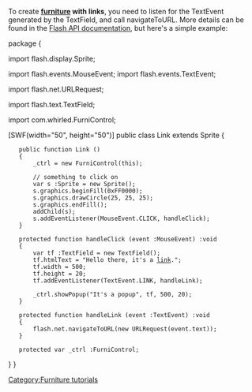 To create '''[[furniture]] with links''', you need to listen for the TextEvent generated by the TextField, and call navigateToURL. More details can be found in the [http://first.whirled.com/code/asdocs/ Flash API documentation], but here's a simple example:

<actionscript>
package {

import flash.display.Sprite;

import flash.events.MouseEvent;
import flash.events.TextEvent;

import flash.net.URLRequest;

import flash.text.TextField;

import com.whirled.FurniControl;

[SWF(width="50", height="50")]
public class Link extends Sprite
{
    public function Link ()
    {
        _ctrl = new FurniControl(this);

        // something to click on
        var s :Sprite = new Sprite();
        s.graphics.beginFill(0xFF0000);
        s.graphics.drawCircle(25, 25, 25);
        s.graphics.endFill();
        addChild(s);
        s.addEventListener(MouseEvent.CLICK, handleClick);
    }

    protected function handleClick (event :MouseEvent) :void
    {
        var tf :TextField = new TextField();
        tf.htmlText = "Hello there, it's a <a href=\"event:http://google.com/\">link</a>.";
        tf.width = 500;
        tf.height = 20;
        tf.addEventListener(TextEvent.LINK, handleLink);

        _ctrl.showPopup("It's a popup", tf, 500, 20);
    }

    protected function handleLink (event :TextEvent) :void
    {
        flash.net.navigateToURL(new URLRequest(event.text));
    }

    protected var _ctrl :FurniControl;
}
}
</actionscript>
[[Category:Furniture tutorials]]